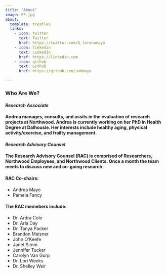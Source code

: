 ```yaml
---
title: "About"
image: PF.jpg
about:
  template: trestles
  links:
    - icon: twitter
      text: Twitter
      href: https://twitter.com/A_lorenamayo
    - icon: linkedin
      text: LinkedIn
      href: https://linkedin.com
    - icon: github
      text: Github
      href: https://github.com/andmayo

---
```

### Who Are We? 
#### ***Research Associate ***
#### Andrea manages, consults, and assits in the evaluation of research projects at Northwood. Andrea is currently working on her PhD in Health Degree at Dalhousie. Her interests include healthy aging, physical activity/exercise, and frailty management. 
#### ***Research Advisory Counsel***
#### The Research Advisory Counsel (RAC) is comprised of Researchers, Northwood Employees, and Northwood Clients. Once a month the team meets to discuss new and on-going research. 

#### RAC Co-chairs: 
* Andrea Mayo 
* Pamela Fancy 

#### The RAC memebers include: 
* Dr. Ardra Cole 
* Dr. Arla Day  
* Dr. Tanya Packer 
* Brandon Meisner 
* John O'Keefe
* Janet Simm 
* Jennifer Tucker 
* Carolyn Van Gurp 
* Dr. Lori Weeks 
* Dr. Shelley Weir
